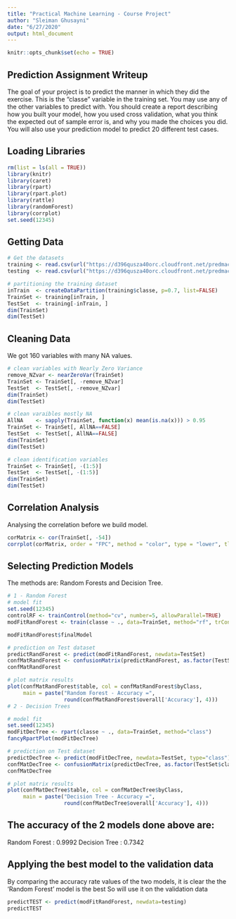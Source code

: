 ```yaml
---
title: "Practical Machine Learning - Course Project"
author: "Sleiman Ghusayni"
date: "6/27/2020"
output: html_document
---
```


```r
knitr::opts_chunk$set(echo = TRUE)
```

## Prediction Assignment Writeup

The goal of your project is to predict the manner in which they did the exercise. This is the "classe" variable in the training set. You may use any of the other variables to predict with. You should create a report describing how you built your model, how you used cross validation, what you think the expected out of sample error is, and why you made the choices you did. You will also use your prediction model to predict 20 different test cases.

## Loading Libraries
```r
rm(list = ls(all = TRUE))
library(knitr)
library(caret)
library(rpart)
library(rpart.plot)
library(rattle)
library(randomForest)
library(corrplot)
set.seed(12345)
```

## Getting Data

```r

# Get the datasets
training <- read.csv(url("https://d396qusza40orc.cloudfront.net/predmachlearn/pml-training.csv"))
testing  <- read.csv(url("https://d396qusza40orc.cloudfront.net/predmachlearn/pml-testing.csv"))

# partitioning the training dataset 
inTrain  <- createDataPartition(training$classe, p=0.7, list=FALSE)
TrainSet <- training[inTrain, ]
TestSet  <- training[-inTrain, ]
dim(TrainSet)
dim(TestSet)

```

## Cleaning Data
We got 160 variables with many NA values.
```r

# clean variables with Nearly Zero Variance
remove_NZvar <- nearZeroVar(TrainSet)
TrainSet <- TrainSet[, -remove_NZvar]
TestSet  <- TestSet[, -remove_NZvar]
dim(TrainSet)
dim(TestSet)

# clean varaibles mostly NA
AllNA    <- sapply(TrainSet, function(x) mean(is.na(x))) > 0.95
TrainSet <- TrainSet[, AllNA==FALSE]
TestSet  <- TestSet[, AllNA==FALSE]
dim(TrainSet)
dim(TestSet)

# clean identification variables
TrainSet <- TrainSet[, -(1:5)]
TestSet  <- TestSet[, -(1:5)]
dim(TrainSet)
dim(TestSet)

```
## Correlation Analysis
Analysing the correlation before we build model.

``` r
corMatrix <- cor(TrainSet[, -54])
corrplot(corMatrix, order = "FPC", method = "color", type = "lower", tl.cex = 0.75, tl.col = rgb(0, 0, 0))
```

## Selecting Prediction Models 
The methods are: Random Forests and Decision Tree.


```r
# 1 - Random Forest
# model fit
set.seed(12345)
controlRF <- trainControl(method="cv", number=5, allowParallel=TRUE)
modFitRandForest <- train(classe ~ ., data=TrainSet, method="rf", trControl=controlRF)

modFitRandForest$finalModel

# prediction on Test dataset
predictRandForest <- predict(modFitRandForest, newdata=TestSet)
confMatRandForest <- confusionMatrix(predictRandForest, as.factor(TestSet$classe))
confMatRandForest

# plot matrix results
plot(confMatRandForest$table, col = confMatRandForest$byClass, 
     main = paste("Random Forest - Accuracy =",
                  round(confMatRandForest$overall['Accuracy'], 4)))
# 2 - Decision Trees

# model fit
set.seed(12345)
modFitDecTree <- rpart(classe ~ ., data=TrainSet, method="class")
fancyRpartPlot(modFitDecTree)

# prediction on Test dataset
predictDecTree <- predict(modFitDecTree, newdata=TestSet, type="class")
confMatDecTree <- confusionMatrix(predictDecTree, as.factor(TestSet$classe))
confMatDecTree

# plot matrix results
plot(confMatDecTree$table, col = confMatDecTree$byClass, 
     main = paste("Decision Tree - Accuracy =",
                  round(confMatDecTree$overall['Accuracy'], 4)))

```





## The accuracy of the 2  models done above are:

Random Forest : 0.9992
Decision Tree : 0.7342


## Applying the best model to the validation data
By comparing the accuracy rate values of the two models, it is clear the the ‘Random Forest’ model is the best So will use it on the validation data

``` r
predictTEST <- predict(modFitRandForest, newdata=testing)
predictTEST
```

